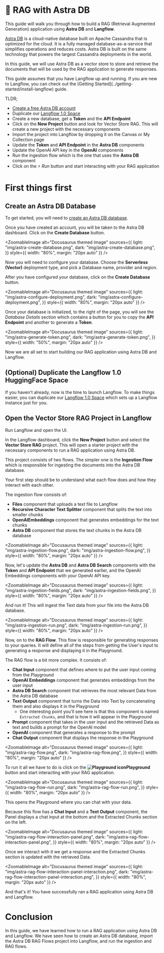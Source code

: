
# 🌟 RAG with Astra DB

This guide will walk you through how to build a RAG (Retrieval Augmented Generation) application using **Astra DB** and **Langflow**.

[Astra DB](https://www.datastax.com/products/datastax-astra?utm_source=langflow-pre-release&utm_medium=referral&utm_campaign=langflow-announcement&utm_content=astradb) is a cloud-native database built on Apache Cassandra that is optimized for the cloud. It is a fully managed database-as-a-service that simplifies operations and reduces costs. Astra DB is built on the same technology that powers the largest Cassandra deployments in the world.

In this guide, we will use Astra DB as a vector store to store and retrieve the documents that will be used by the RAG application to generate responses.

<Admonition type="tip">
  This guide assumes that you have Langflow up and running. If you are new to
  Langflow, you can check out the [Getting
  Started](../getting-started/install-langflow) guide.
</Admonition>

TLDR;

- [Create a free Astra DB account](https://astra.datastax.com/signup?utm_source=langflow-pre-release&utm_medium=referral&utm_campaign=langflow-announcement&utm_content=create-a-free-astra-db-account)
- Duplicate our [Langflow 1.0 Space](https://huggingface.co/spaces/Langflow/Langflow-Preview?duplicate=true)
- Create a new database, get a **Token** and the **API Endpoint**
- Click on the **New Project** button and look for Vector Store RAG. This will create a new project with the necessary components
- Import the project into Langflow by dropping it on the Canvas or My Collection page
- Update the **Token** and **API Endpoint** in the **Astra DB** components
- Update the OpenAI API key in the **OpenAI** components
- Run the ingestion flow which is the one that uses the **Astra DB** component
- Click on the ⚡ _Run_ button and start interacting with your RAG application

# First things first

## Create an Astra DB Database

To get started, you will need to [create an Astra DB database](https://astra.datastax.com/signup?utm_source=langflow-pre-release&utm_medium=referral&utm_campaign=langflow-announcement&utm_content=create-an-astradb-database).

Once you have created an account, you will be taken to the Astra DB dashboard. Click on the **Create Database** button.

<ZoomableImage
  alt="Docusaurus themed image"
  sources={{
    light: "img/astra-create-database.png",
    dark: "img/astra-create-database.png",
  }}
  style={{ width: "80%", margin: "20px auto" }}
/>

Now you will need to configure your database. Choose the **Serverless (Vector)** deployment type, and pick a Database name, provider and region.

After you have configured your database, click on the **Create Database** button.

<ZoomableImage
  alt="Docusaurus themed image"
  sources={{
    light: "img/astra-configure-deployment.png",
    dark: "img/astra-configure-deployment.png",
  }}
  style={{ width: "80%", margin: "20px auto" }}
/>

Once your database is initialized, to the right of the page, you will see the _Database Details_ section which contains a button for you to copy the **API Endpoint** and another to generate a **Token**.

<ZoomableImage
  alt="Docusaurus themed image"
  sources={{
    light: "img/astra-generate-token.png",
    dark: "img/astra-generate-token.png",
  }}
  style={{ width: "50%", margin: "20px auto" }}
/>

Now we are all set to start building our RAG application using Astra DB and Langflow.

## (Optional) Duplicate the Langflow 1.0 HuggingFace Space

If you haven't already, now is the time to launch Langflow. To make things easier, you can duplicate our [Langflow 1.0 Space](https://huggingface.co/spaces/Langflow/Langflow-Preview?duplicate=true) which sets up a Langflow instance just for you.

## Open the Vector Store RAG Project in Langflow

Run Langflow and open the UI.

In the Langflow dashboard, click the **New Project** button and select the **Vector Store RAG** project. This will open a starter project with the necessary components to run a RAG application using Astra DB.

This project consists of two flows. The simpler one is the **Ingestion Flow** which is responsible for ingesting the documents into the Astra DB database.

Your first step should be to understand what each flow does and how they interact with each other.

The ingestion flow consists of:

- **Files** component that uploads a text file to Langflow
- **Recursive Character Text Splitter** component that splits the text into smaller chunks
- **OpenAIEmbeddings** component that generates embeddings for the text chunks
- **Astra DB** component that stores the text chunks in the Astra DB database

<ZoomableImage
  alt="Docusaurus themed image"
  sources={{
    light: "img/astra-ingestion-flow.png",
    dark: "img/astra-ingestion-flow.png",
  }}
  style={{ width: "80%", margin: "20px auto" }}
/>

Now, let's update the **Astra DB** and **Astra DB Search** components with the **Token** and **API Endpoint** that we generated earlier, and the OpenAI Embeddings components with your OpenAI API key.

<ZoomableImage
  alt="Docusaurus themed image"
  sources={{
    light: "img/astra-ingestion-fields.png",
    dark: "img/astra-ingestion-fields.png",
  }}
  style={{ width: "80%", margin: "20px auto" }}
/>

And run it! This will ingest the Text data from your file into the Astra DB database.

<ZoomableImage
  alt="Docusaurus themed image"
  sources={{
    light: "img/astra-ingestion-run.png",
    dark: "img/astra-ingestion-run.png",
  }}
  style={{ width: "80%", margin: "20px auto" }}
/>

Now, on to the **RAG Flow**. This flow is responsible for generating responses to your queries. It will define all of the steps from getting the User's input to generating a response and displaying it in the Playground.

The RAG flow is a bit more complex. It consists of:

- **Chat Input** component that defines where to put the user input coming from the Playground
- **OpenAI Embeddings** component that generates embeddings from the user input
- **Astra DB Search** component that retrieves the most relevant Data from the Astra DB database
- **Text Output** component that turns the Data into Text by concatenating them and also displays it in the Playground
  - One interesting point you'll see here is that this component is named `Extracted Chunks`, and that is how it will appear in the Playground
- **Prompt** component that takes in the user input and the retrieved Data as text and builds a prompt for the OpenAI model
- **OpenAI** component that generates a response to the prompt
- **Chat Output** component that displays the response in the Playground

<ZoomableImage
  alt="Docusaurus themed image"
  sources={{
    light: "img/astra-rag-flow.png",
    dark: "img/astra-rag-flow.png",
  }}
  style={{ width: "80%", margin: "20px auto" }}
/>

To run it all we have to do is click on the **![Playground icon](/logos/botmessage.svg)Playground** button and start interacting with your RAG application.

<ZoomableImage
  alt="Docusaurus themed image"
  sources={{
    light: "img/astra-rag-flow-run.png",
    dark: "img/astra-rag-flow-run.png",
  }}
  style={{ width: "80%", margin: "20px auto" }}
/>

This opens the Playground where you can chat with your data.

Because this flow has a **Chat Input** and a **Text Output** component, the Panel displays a chat input at the bottom and the Extracted Chunks section on the left.

<ZoomableImage
  alt="Docusaurus themed image"
  sources={{
    light: "img/astra-rag-flow-interaction-panel.png",
    dark: "img/astra-rag-flow-interaction-panel.png",
  }}
  style={{ width: "80%", margin: "20px auto" }}
/>

Once we interact with it we get a response and the Extracted Chunks section is updated with the retrieved Data.

<ZoomableImage
  alt="Docusaurus themed image"
  sources={{
    light: "img/astra-rag-flow-interaction-panel-interaction.png",
    dark: "img/astra-rag-flow-interaction-panel-interaction.png",
  }}
  style={{ width: "80%", margin: "20px auto" }}
/>

And that's it! You have successfully ran a RAG application using Astra DB and Langflow.

# Conclusion

In this guide, we have learned how to run a RAG application using Astra DB and Langflow.
We have seen how to create an Astra DB database, import the Astra DB RAG Flows project into Langflow, and run the ingestion and RAG flows.
